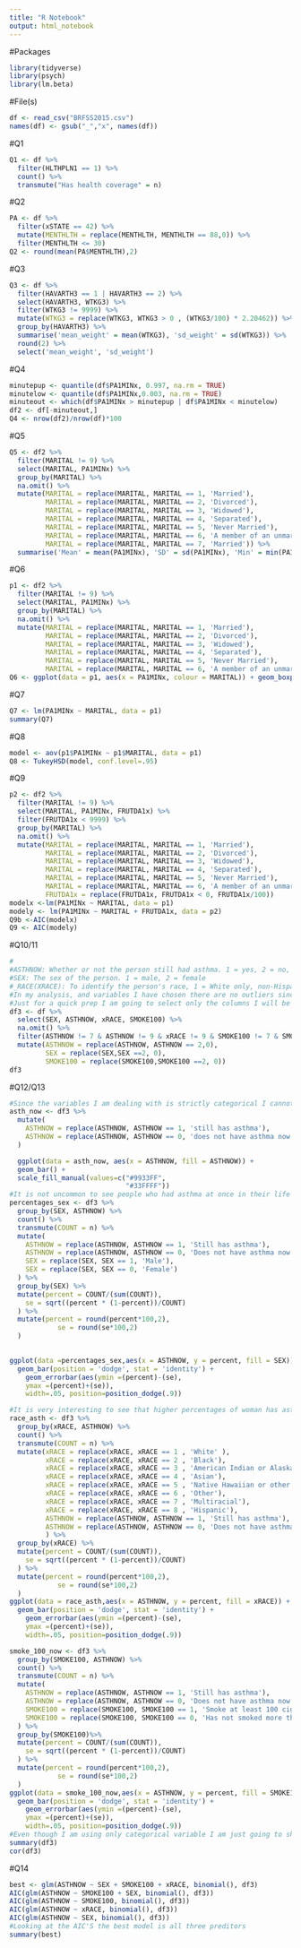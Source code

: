 ---
title: "R Notebook"
output: html_notebook
---
#Packages
```{r}
library(tidyverse)
library(psych)
library(lm.beta)
```

#File(s)
```{r}
df <- read_csv("BRFSS2015.csv")
names(df) <- gsub("_","x", names(df))
```

#Q1
```{r}
Q1 <- df %>%
  filter(HLTHPLN1 == 1) %>% 
  count() %>% 
  transmute("Has health coverage" = n)
```

#Q2
```{r}
PA <- df %>% 
  filter(xSTATE == 42) %>% 
  mutate(MENTHLTH = replace(MENTHLTH, MENTHLTH == 88,0)) %>% 
  filter(MENTHLTH <= 30)
Q2 <- round(mean(PA$MENTHLTH),2)
```

#Q3
```{r}
Q3 <- df %>% 
  filter(HAVARTH3 == 1 | HAVARTH3 == 2) %>% 
  select(HAVARTH3, WTKG3) %>% 
  filter(WTKG3 != 9999) %>% 
  mutate(WTKG3 = replace(WTKG3, WTKG3 > 0 , (WTKG3/100) * 2.20462)) %>% 
  group_by(HAVARTH3) %>% 
  summarise('mean_weight' = mean(WTKG3), 'sd_weight' = sd(WTKG3)) %>% 
  round(2) %>% 
  select('mean_weight', 'sd_weight')
```

#Q4
```{r}
minutepup <- quantile(df$PA1MINx, 0.997, na.rm = TRUE)
minutelow <- quantile(df$PA1MINx,0.003, na.rm = TRUE)
minuteout <- which(df$PA1MINx > minutepup | df$PA1MINx < minutelow)
df2 <- df[-minuteout,]
Q4 <- nrow(df2)/nrow(df)*100
```

#Q5
```{r}
Q5 <- df2 %>% 
  filter(MARITAL != 9) %>% 
  select(MARITAL, PA1MINx) %>% 
  group_by(MARITAL) %>% 
  na.omit() %>%
  mutate(MARITAL = replace(MARITAL, MARITAL == 1, 'Married'),
         MARITAL = replace(MARITAL, MARITAL == 2, 'Divorced'),
         MARITAL = replace(MARITAL, MARITAL == 3, 'Widowed'),
         MARITAL = replace(MARITAL, MARITAL == 4, 'Separated'),
         MARITAL = replace(MARITAL, MARITAL == 5, 'Never Married'),
         MARITAL = replace(MARITAL, MARITAL == 6, 'A member of an unmarried couple'),
         MARITAL = replace(MARITAL, MARITAL == 7, 'Married')) %>% 
  summarise('Mean' = mean(PA1MINx), 'SD' = sd(PA1MINx), 'Min' = min(PA1MINx), 'Max' = max(PA1MINx))
```

#Q6
```{r}
p1 <- df2 %>% 
  filter(MARITAL != 9) %>% 
  select(MARITAL, PA1MINx) %>% 
  group_by(MARITAL) %>% 
  na.omit() %>%
  mutate(MARITAL = replace(MARITAL, MARITAL == 1, 'Married'),
         MARITAL = replace(MARITAL, MARITAL == 2, 'Divorced'),
         MARITAL = replace(MARITAL, MARITAL == 3, 'Widowed'),
         MARITAL = replace(MARITAL, MARITAL == 4, 'Separated'),
         MARITAL = replace(MARITAL, MARITAL == 5, 'Never Married'),
         MARITAL = replace(MARITAL, MARITAL == 6, 'A member of an unmarried couple'))
Q6 <- ggplot(data = p1, aes(x = PA1MINx, colour = MARITAL)) + geom_boxplot() + facet_wrap(~MARITAL)
```

#Q7
```{r}
Q7 <- lm(PA1MINx ~ MARITAL, data = p1)
summary(Q7)
```

#Q8
```{r}
model <- aov(p1$PA1MINx ~ p1$MARITAL, data = p1)
Q8 <- TukeyHSD(model, conf.level=.95)
```

#Q9
```{r}
p2 <- df2 %>% 
  filter(MARITAL != 9) %>% 
  select(MARITAL, PA1MINx, FRUTDA1x) %>% 
  filter(FRUTDA1x < 9999) %>% 
  group_by(MARITAL) %>% 
  na.omit() %>%
  mutate(MARITAL = replace(MARITAL, MARITAL == 1, 'Married'),
         MARITAL = replace(MARITAL, MARITAL == 2, 'Divorced'),
         MARITAL = replace(MARITAL, MARITAL == 3, 'Widowed'),
         MARITAL = replace(MARITAL, MARITAL == 4, 'Separated'),
         MARITAL = replace(MARITAL, MARITAL == 5, 'Never Married'),
         MARITAL = replace(MARITAL, MARITAL == 6, 'A member of an unmarried couple'),
         FRUTDA1x = replace(FRUTDA1x, FRUTDA1x < 0, FRUTDA1x/100))
modelx <-lm(PA1MINx ~ MARITAL, data = p1)
modely <- lm(PA1MINx ~ MARITAL + FRUTDA1x, data = p2)
Q9b <-AIC(modelx)
Q9 <- AIC(modely)
```

#Q10/11
```{r}
#
#ASTHNOW: Whether or not the person still had asthma. 1 = yes, 2 = no, 7 = don't know/not sure, 9 = refused.
#SEX: The sex of the person. 1 = male, 2 = female
#_RACE(XRACE): To identify the person's race, 1 = White only, non-Hispanic, 2 = Black only, non-Hispanic, 3 = American Indian or Alaskan Native, non-Hispanic,4 = Asian only, non-Hispanic, 5 = Native Hawaiian or other Pacific Islander only, Non-Hispanic, 6 = Other race only, non-Hispanic, 7 = Multiracial, non-Hispanic, 8 = Hispanic, 9 = Don’t know/Not sure/Refused
#In my analysis, and variables I have chosen there are no outliers since it is all categorical, however, because of that I will remove all "don't knows" and "refused" so I can analyze a relationship between all of these variables without skewing my data with the unknown values. As a child I had a asthma but I do not now, but my sister never had asthma, and people on my old swim team who had asthma are all white, and mostly male(I am a mix of more than one race). So using my experience I want to see if I could find any correlation between those variable. Also if smoking has a relationship wit asthma.
#Just for a quick prep I am going to select only the columns I will be using and filter all unknown values
df3 <- df %>% 
  select(SEX, ASTHNOW, xRACE, SMOKE100) %>% 
  na.omit() %>% 
  filter(ASTHNOW != 7 & ASTHNOW != 9 & xRACE != 9 & SMOKE100 != 7 & SMOKE100 != 9) %>% 
  mutate(ASTHNOW = replace(ASTHNOW, ASTHNOW == 2,0),
         SEX = replace(SEX,SEX ==2, 0),
         SMOKE100 = replace(SMOKE100,SMOKE100 ==2, 0))
df3
```

#Q12/Q13
```{r}
#Since the variables I am dealing with is strictly categorical I cannot find any Median, Mean or Standard Deviation for my Data set, however, I did incorporate standard error into my tibble I have created for running my each of my bar graphs.   
asth_now <- df3 %>%
  mutate(
    ASTHNOW = replace(ASTHNOW, ASTHNOW == 1, 'still has asthma'),
    ASTHNOW = replace(ASTHNOW, ASTHNOW == 0, 'does not have asthma now')
  ) 

  ggplot(data = asth_now, aes(x = ASTHNOW, fill = ASTHNOW)) +
  geom_bar() +
  scale_fill_manual(values=c("#9933FF",
                             "#33FFFF"))
#It is not uncommon to see people who had asthma at once in their life to not have it any more, but it is not rare as displayed on the graph. Since we know everyone in the data I filtered has had asthma now I want to see if there is a relationship between Sex and if they still have asthma.
percentages_sex <- df3 %>% 
  group_by(SEX, ASTHNOW) %>% 
  count() %>% 
  transmute(COUNT = n) %>% 
  mutate(
    ASTHNOW = replace(ASTHNOW, ASTHNOW == 1, 'Still has asthma'),
    ASTHNOW = replace(ASTHNOW, ASTHNOW == 0, 'Does not have asthma now'),
    SEX = replace(SEX, SEX == 1, 'Male'),
    SEX = replace(SEX, SEX == 0, 'Female')
  ) %>% 
  group_by(SEX) %>% 
  mutate(percent = COUNT/(sum(COUNT)), 
	se = sqrt((percent * (1-percent))/COUNT)
  ) %>% 
  mutate(percent = round(percent*100,2),
            se = round(se*100,2)
  )

 
ggplot(data =percentages_sex,aes(x = ASTHNOW, y = percent, fill = SEX)) +
  geom_bar(position = 'dodge', stat = 'identity') +
	geom_errorbar(aes(ymin =(percent)-(se), 
	ymax =(percent)+(se)), 
	width=.05, position=position_dodge(.9))

#It is very interesting to see that higher percentages of woman has asthma then men. Now let's take a look at ethnicity and asthma.
race_asth <- df3 %>% 
  group_by(xRACE, ASTHNOW) %>% 
  count() %>% 
  transmute(COUNT = n) %>% 
  mutate(xRACE = replace(xRACE, xRACE == 1 , 'White' ),
         xRACE = replace(xRACE, xRACE == 2 , 'Black'),
         xRACE = replace(xRACE, xRACE == 3 , 'American Indian or Alaskan Native'),
         xRACE = replace(xRACE, xRACE == 4 , 'Asian'),
         xRACE = replace(xRACE, xRACE == 5 , 'Native Hawaiian or other Pacific Islander'),
         xRACE = replace(xRACE, xRACE == 6 , 'Other'),
         xRACE = replace(xRACE, xRACE == 7 , 'Multiracial'),
         xRACE = replace(xRACE, xRACE == 8 , 'Hispanic'),
         ASTHNOW = replace(ASTHNOW, ASTHNOW == 1, 'Still has asthma'),
         ASTHNOW = replace(ASTHNOW, ASTHNOW == 0, 'Does not have asthma now'),
         ) %>% 
  group_by(xRACE) %>% 
  mutate(percent = COUNT/(sum(COUNT)), 
	se = sqrt((percent * (1-percent))/COUNT)
  ) %>% 
  mutate(percent = round(percent*100,2),
            se = round(se*100,2)
  )
ggplot(data = race_asth,aes(x = ASTHNOW, y = percent, fill = xRACE)) +
  geom_bar(position = 'dodge', stat = 'identity') +
	geom_errorbar(aes(ymin =(percent)-(se), 
	ymax =(percent)+(se)), 
	width=.05, position=position_dodge(.9))

smoke_100_now <- df3 %>% 
  group_by(SMOKE100, ASTHNOW) %>% 
  count() %>% 
  transmute(COUNT = n) %>% 
  mutate(
    ASTHNOW = replace(ASTHNOW, ASTHNOW == 1, 'Still has asthma'),
    ASTHNOW = replace(ASTHNOW, ASTHNOW == 0, 'Does not have asthma now'),
    SMOKE100 = replace(SMOKE100, SMOKE100 == 1, 'Smoke at least 100 cigarettes'),
    SMOKE100 = replace(SMOKE100, SMOKE100 == 0, 'Has not smoked more than 100 cigarettes')
  ) %>% 
  group_by(SMOKE100)%>% 
  mutate(percent = COUNT/(sum(COUNT)), 
	se = sqrt((percent * (1-percent))/COUNT)
  ) %>% 
  mutate(percent = round(percent*100,2),
            se = round(se*100,2)
  )
ggplot(data = smoke_100_now,aes(x = ASTHNOW, y = percent, fill = SMOKE100)) +
  geom_bar(position = 'dodge', stat = 'identity') +
	geom_errorbar(aes(ymin =(percent)-(se), 
	ymax =(percent)+(se)), 
	width=.05, position=position_dodge(.9))
#Even though I am using only categorical variable I am just going to show what I would've done if I have been using continuous variables.
summary(df3)
cor(df3)
```

#Q14
```{r}
best <- glm(ASTHNOW ~ SEX + SMOKE100 + xRACE, binomial(), df3)
AIC(glm(ASTHNOW ~ SMOKE100 + SEX, binomial(), df3))
AIC(glm(ASTHNOW ~ SMOKE100, binomial(), df3))
AIC(glm(ASTHNOW ~ xRACE, binomial(), df3))
AIC(glm(ASTHNOW ~ SEX, binomial(), df3))
#Looking at the AIC'S the best model is all three preditors
summary(best)
```

